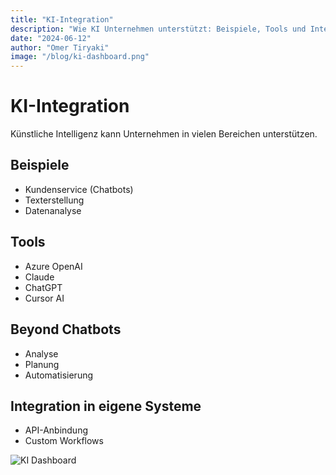 ```yaml
---
title: "KI-Integration"
description: "Wie KI Unternehmen unterstützt: Beispiele, Tools und Integration."
date: "2024-06-12"
author: "Omer Tiryaki"
image: "/blog/ki-dashboard.png"
---
```


# KI-Integration

Künstliche Intelligenz kann Unternehmen in vielen Bereichen unterstützen.

## Beispiele

- Kundenservice (Chatbots)
- Texterstellung
- Datenanalyse

## Tools

- Azure OpenAI
- Claude
- ChatGPT
- Cursor AI

## Beyond Chatbots

- Analyse
- Planung
- Automatisierung

## Integration in eigene Systeme

- API-Anbindung
- Custom Workflows

![KI Dashboard](/blog/ki-dashboard.png) 
